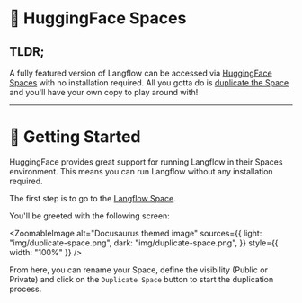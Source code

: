 # 🤗 HuggingFace Spaces

## TLDR;

A fully featured version of Langflow can be accessed via [HuggingFace Spaces](https://huggingface.co/spaces/Logspace/Langflow?duplicate=true) with no installation required. All you gotta do is [duplicate the Space](https://huggingface.co/spaces/Logspace/Langflow?duplicate=true) and you'll have your own copy to play around with!

---

# 🚀 Getting Started

HuggingFace provides great support for running Langflow in their Spaces environment. This means you can run Langflow without any installation required.

The first step is to go to the [Langflow Space](https://huggingface.co/spaces/Logspace/Langflow?duplicate=true).

You'll be greeted with the following screen:

<ZoomableImage
  alt="Docusaurus themed image"
  sources={{
    light: "img/duplicate-space.png",
    dark: "img/duplicate-space.png",
  }}
  style={{ width: "100%" }}
/>

From here, you can rename your Space, define the visibility (Public or Private) and click on the `Duplicate Space` button to start the duplication process.
